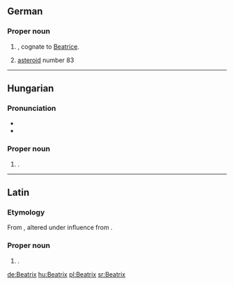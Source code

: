==German==
{{wikipedia|lang=de}}

===Proper noun===
{{head|de|proper noun}}

# {{given name|female|lang=de}}, cognate to [[Beatrice]].
# [[asteroid]] number 83

----

==Hungarian==
{{wikipedia|lang=hu}}

===Pronunciation===
* {{IPA|/ˈbɛɒtriks/|lang=hu}}
* {{hyphenation|Be|at|rix|lang=hu}}

===Proper noun===
{{head|hu|proper noun}}

# {{given name|female|lang=hu}}.

----

==Latin==

===Etymology===
From {{term/t|la|viātrīx||female wayfarer, traveller}}, altered under influence from {{term|beatus|beātus, beāta|happy, fortunate|lang=la}}.

===Proper noun===
{{head|la|proper noun}}

# {{given name|female|lang=la}}.

[[de:Beatrix]]
[[hu:Beatrix]]
[[pl:Beatrix]]
[[sr:Beatrix]]